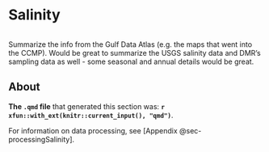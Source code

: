# Salinity {#sec-salinity}  

```r

```


Summarize the info from the Gulf Data Atlas (e.g. the maps that went into the CCMP). Would be great to summarize the USGS salinity data and DMR's sampling data as well - some seasonal and annual details would be great.  


## About {.unnumbered}   

**The `.qmd` file** that generated this section was: **`r xfun::with_ext(knitr::current_input(), "qmd")`**. 

For information on data processing, see [Appendix @sec-processingSalinity].